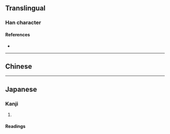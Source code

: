 {{also|光}}
{{character info/new}}
==Translingual==

===Han character===
{{Han char|rn=86|rad=火|as=02|sn=6|four=|canj=FHU|ids=⿱火儿}}

====References====
* {{Han ref|kx=0665.050|dkj=18854|dj=1075.020|hdz=32188.080|uh=706E|ud=28782}}

----

==Chinese==
{{zh-see|光|a}}

----

==Japanese==

===Kanji===
{{ja-kanji|grade=|rs=火02}}

# {{defn|lang=ja|sort=火02}}

====Readings====
{{ja-readings
|goon=こう<くわう
|kanon=こう<くわう
|kun=ひか-る, ひか-る, ひかり
}}